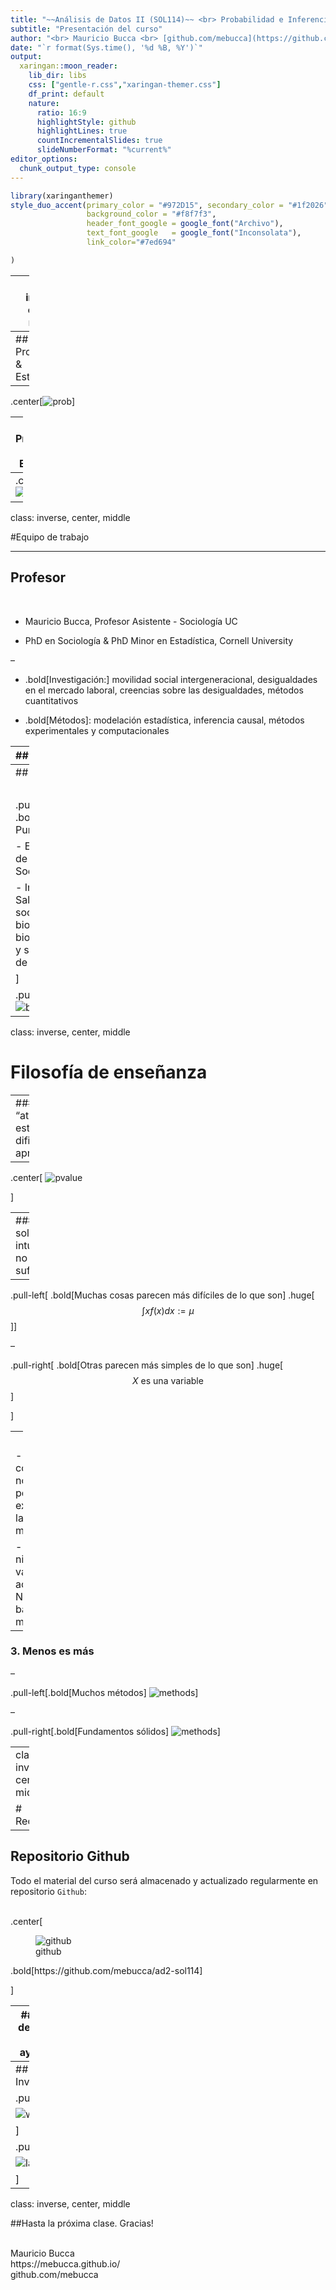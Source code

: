 ```yaml
---
title: "~~Análisis de Datos II (SOL114)~~ <br> Probabilidad e Inferencia Estadística"
subtitle: "Presentación del curso"
author: "<br> Mauricio Bucca <br> [github.com/mebucca](https://github.com/mebucca) <br> mebucca@uc.cl"
date: "`r format(Sys.time(), '%d %B, %Y')`"
output:
  xaringan::moon_reader:
    lib_dir: libs
    css: ["gentle-r.css","xaringan-themer.css"]
    df_print: default
    nature:
      ratio: 16:9
      highlightStyle: github
      highlightLines: true
      countIncrementalSlides: true
      slideNumberFormat: "%current%"
editor_options: 
  chunk_output_type: console
---
```

```r
library(xaringanthemer)
style_duo_accent(primary_color = "#972D15", secondary_color = "#1f2026",
                 background_color = "#f8f7f3",
                 header_font_google = google_font("Archivo"),
                 text_font_google   = google_font("Inconsolata"), 
                 link_color="#7ed694"

)


```


---
class: inverse, center, middle

# Probabilidad & Estadística

---
## Probabilidad & Estadística


--

.center[![prob](prob.png)]


---
## Probabilidad & Estadística

--
.center[![stats](stats.png)]




---
class: inverse, center, middle



#Equipo de trabajo


---

## Profesor

<br>

  - Mauricio Bucca, Profesor Asistente - Sociología UC
  
  - PhD en Sociología & PhD Minor en Estadística, Cornell University

--

  - .bold[Investigación:] movilidad social intergeneracional,  desigualdades en el mercado laboral, creencias sobre las desigualdades, métodos cuantitativos
  

  - .bold[Métodos]: modelación estadística, inferencia causal, métodos experimentales y computacionales

---
## Ayudantes


<br>

.pull-left[
.bold[Elisa Tagle]

- Estudiante de 4to año de Sociólogía UC

- Intereses: Análisis de datos sociológicos y económicos, estadística, y teoría sociológica.

]

.figure-right[
![elisa](elisa.png)
]

---
## Ayudantes

<br>

.pull-left[
.bold[Benjamín Puran]

- Estudiante de 4to año de Sociólogía UC

- Intereses: Salud pública, socio-biología, bioestadística y sociología de la salud.

]

.pull-right[
![benjamin](benjamin.png)
]

---
class: inverse, center, middle

# Filosofía de enseñanza

---
### 1. Los "atajos" estadísticos dificultan el aprendizaje

--

.center[
![pvalue](pvalue.png)

]

---
### 2. La sola intuición no es suficiente

--

.pull-left[
.bold[Muchas cosas parecen más difíciles de lo que son]
.huge[$$\int xf(x)dx := \mu $$]
]

--

.pull-right[
.bold[Otras parecen más simples de lo que son]
.huge[ $$X   \text{ es una variable}$$]

]

--
<br>

- Vacíos de conocimiento, notación, poca exposición a las matemáticas.

- Este curso nivela estos vacíos activamente. No hay carta bajo la manga.

---

### 3. Menos es más

--

.pull-left[.bold[Muchos métodos]
![methods](methods.png)
]

--

.pull-right[.bold[Fundamentos sólidos]
![methods](foundations.jpg)]



---
class: inverse, center, middle

# Recursos

---

## Repositorio Github

Todo el material del curso será almacenado y actualizado regularmente en repositorio `Github`:

<br>
.center[

![github](github.png)

.bold[https://github.com/mebucca/ad2-sol114]

]

---
## Horario de consulta y ayudantías


.center[![officehours](officehours.jpg)]


---
## Investigación


.pull-left[

![workshop](workshop.png)

]


.pull-right[

![lab](qcs2.png)

]

---
class: inverse, center, middle


##Hasta la próxima clase. Gracias!

<br>
Mauricio Bucca <br>
https://mebucca.github.io/ <br>
github.com/mebucca




